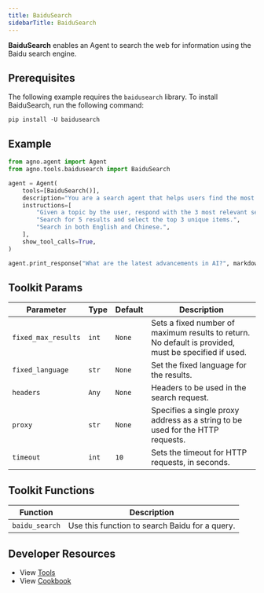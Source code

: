 ```yaml
---
title: BaiduSearch
sidebarTitle: BaiduSearch
---
```


**BaiduSearch** enables an Agent to search the web for information using the Baidu search engine.

## Prerequisites

The following example requires the `baidusearch` library. To install BaiduSearch, run the following command:

```shell
pip install -U baidusearch
```

## Example

```python cookbook/agent_concepts/tools/baidusearch_tools.py
from agno.agent import Agent
from agno.tools.baidusearch import BaiduSearch

agent = Agent(
    tools=[BaiduSearch()],
    description="You are a search agent that helps users find the most relevant information using Baidu.",
    instructions=[
        "Given a topic by the user, respond with the 3 most relevant search results about that topic.",
        "Search for 5 results and select the top 3 unique items.",
        "Search in both English and Chinese.",
    ],
    show_tool_calls=True,
)

agent.print_response("What are the latest advancements in AI?", markdown=True)
```

## Toolkit Params

| Parameter           | Type  | Default | Description                                                                                          |
| ------------------- | ----- | ------- | ---------------------------------------------------------------------------------------------------- |
| `fixed_max_results` | `int` | `None`       | Sets a fixed number of maximum results to return. No default is provided, must be specified if used. |
| `fixed_language`    | `str` | `None`       | Set the fixed language for the results.                                                              |
| `headers`           | `Any` | `None`       | Headers to be used in the search request.                                                            |
| `proxy`             | `str` | `None`       | Specifies a single proxy address as a string to be used for the HTTP requests.                       |
| `timeout`           | `int` | `10`    | Sets the timeout for HTTP requests, in seconds.                                                      |

## Toolkit Functions

| Function       | Description                                    |
| -------------- | ---------------------------------------------- |
| `baidu_search` | Use this function to search Baidu for a query. |

## Developer Resources

- View [Tools](https://github.com/agno-agi/agno/blob/main/libs/agno/agno/tools/baidusearch.py)
- View [Cookbook](https://github.com/agno-agi/agno/blob/main/cookbook/agent_concepts/tools/baidusearch_tools.py)
